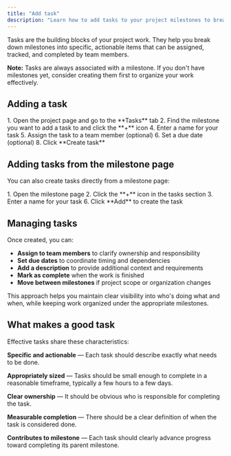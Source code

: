 ```yaml
---
title: "Add task"
description: "Learn how to add tasks to your project milestones to break down work into manageable pieces."
---
```



<ImageEnhancer />

Tasks are the building blocks of your project work. They help you break down milestones into specific, actionable items that can be assigned, tracked, and completed by team members.

**Note:** Tasks are always associated with a milestone. If you don't have milestones yet, consider creating them first to organize your work effectively.

## Adding a task

<Steps>
1. Open the project page and go to the **Tasks** tab
2. Find the milestone you want to add a task to and click the **+** icon
4. Enter a name for your task
5. Assign the task to a team member (optional)
6. Set a due date (optional)
8. Click **Create task**
</Steps>

## Adding tasks from the milestone page

You can also create tasks directly from a milestone page:

<Steps>
1. Open the milestone page
2. Click the **+** icon in the tasks section
3. Enter a name for your task
6. Click **Add** to create the task
</Steps>

## Managing tasks

Once created, you can:

- **Assign to team members** to clarify ownership and responsibility
- **Set due dates** to coordinate timing and dependencies
- **Add a description** to provide additional context and requirements
- **Mark as complete** when the work is finished
- **Move between milestones** if project scope or organization changes

This approach helps you maintain clear visibility into who's doing what and when, while keeping work organized under the appropriate milestones.

## What makes a good task

Effective tasks share these characteristics:

**Specific and actionable** — Each task should describe exactly what needs to be done.

**Appropriately sized** — Tasks should be small enough to complete in a reasonable timeframe, typically a few hours to a few days.

**Clear ownership** — It should be obvious who is responsible for completing the task.

**Measurable completion** — There should be a clear definition of when the task is considered done.

**Contributes to milestone** — Each task should clearly advance progress toward completing its parent milestone.